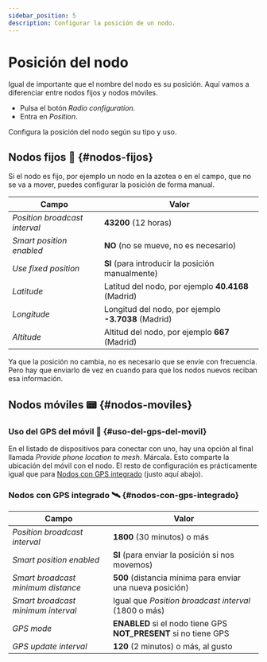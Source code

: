 ```yaml
---
sidebar_position: 5
description: Configurar la posición de un nodo.
---
```



# Posición del nodo

Igual de importante que el nombre del nodo es su posición. Aquí vamos a diferenciar entre nodos fijos y nodos móviles.

- Pulsa el botón <InlineIcon icon="mdi:gear" /> _Radio configuration_.
- Entra en <InlineIcon icon="mdi:map-marker" /> _Position_.

Configura la posición del nodo según su tipo y uso.

## Nodos fijos 🗼 {#nodos-fijos}

Si el nodo es fijo, por ejemplo un nodo en la azotea o en el campo, que no se va a mover, puedes configurar la posición de forma manual.

| Campo                         | Valor                                               |
|-------------------------------|-----------------------------------------------------|
| _Position broadcast interval_ | **43200** (12 horas)                                |
| _Smart position enabled_      | **NO** (no se mueve, no es necesario)               |
| _Use fixed position_          | **SI** (para introducir la posición manualmente)    |
| _Latitude_                    | Latitud del nodo, por ejemplo **40.4168** (Madrid)  |
| _Longitude_                   | Longitud del nodo, por ejemplo **-3.7038** (Madrid) |
| _Altitude_                    | Altitud del nodo, por ejemplo **667** (Madrid)      |

Ya que la posición no cambia, no es necesario que se envíe con frecuencia.
Pero hay que enviarlo de vez en cuando para que los nodos nuevos reciban esa información.

## Nodos móviles 📟 {#nodos-moviles}

### Uso del GPS del móvil 📱 {#uso-del-gps-del-movil}

En el listado de dispositivos para conectar con uno, hay una opción al final llamada _Provide phone location to mesh_.
Márcala. Esto comparte la ubicación del móvil con el nodo.
El resto de configuración es prácticamente igual que para [Nodos con GPS integrado](#nodos-con-gps-integrado) (justo aquí abajo).

### Nodos con GPS integrado 🛰️ {#nodos-con-gps-integrado}

| Campo                              | Valor                                                                |
|------------------------------------|----------------------------------------------------------------------|
| _Position broadcast interval_      | **1800** (30 minutos) o más                                          |
| _Smart position enabled_           | **SI** (para enviar la posición si nos movemos)                      |
| _Smart broadcast minimum distance_ | **500** (distancia mínima para enviar una nueva posición)            |
| _Smart broadcast minimum interval_ | Igual que _Position broadcast interval_ (1800 o más)                 |
| _GPS mode_                         | **ENABLED** si el nodo tiene GPS<br/>**NOT_PRESENT** si no tiene GPS |
| _GPS update interval_              | **120** (2 minutos) o más, al gusto                                  |
